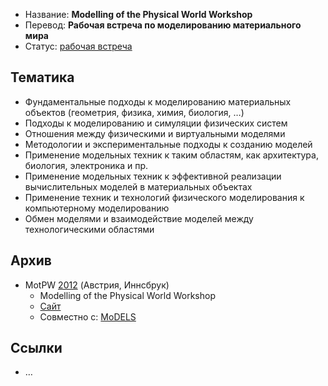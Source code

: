 * Название: '''Modelling of the Physical World Workshop'''
* Перевод: '''Рабочая встреча по моделированию материального мира'''
* Статус: [[Workshop|рабочая встреча]]

== Тематика ==
* Фундаментальные подходы к моделированию материальных объектов (геометрия, физика, химия, биология, …)
* Подходы к моделированию и симуляции физических систем
* Отношения между физическими и виртуальными моделями
* Методологии и экспериментальные подходы к созданию моделей
* Применение модельных техник к таким областям, как архитектура, биология, электроника и пр.
* Применение модельных техник к эффективной реализации вычислительных моделей в материальных объектах
* Применение техник и технологий физического моделирования к компьютерному моделированию
* Обмен моделями и взаимодействие моделей между технологическими областями

== Архив ==
* MotPW [[2012]] (Австрия, Иннсбрук)
** Modelling of the Physical World Workshop
** [https://sites.google.com/site/motpw2012/ Сайт]
** Совместно с: [[MoDELS]]

== Ссылки ==
* …
